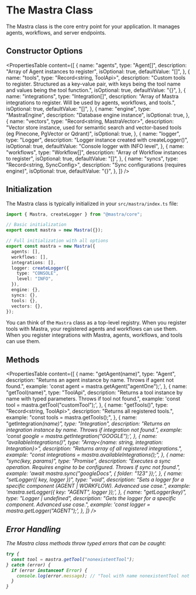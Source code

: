 # The Mastra Class

The Mastra class is the core entry point for your application. It manages agents, workflows, and server endpoints.

## Constructor Options

<PropertiesTable
  content={[
    {
      name: "agents",
      type: "Agent[]",
      description: "Array of Agent instances to register",
      isOptional: true,
      defaultValue: "[]",
    },
    {
      name: "tools",
      type: "Record<string, ToolApi>",
      description:
        "Custom tools to register. Structured as a key-value pair, with keys being the tool name and values being the tool function.",
      isOptional: true,
      defaultValue: "{}",
    },
    {
      name: "integrations",
      type: "Integration[]",
      description:
        "Array of Mastra integrations to register. Will be used by agents, workflows, and tools.",
      isOptional: true,
      defaultValue: "[]",
    },
    {
      name: "engine",
      type: "MastraEngine",
      description: "Database engine instance",
      isOptional: true,
    },
    {
      name: "vectors",
      type: "Record<string, MastraVector>",
      description:
        "Vector store instance, used for semantic search and vector-based tools (eg Pinecone, PgVector or Qdrant)",
      isOptional: true,
    },
    {
      name: "logger",
      type: "Logger",
      description: "Logger instance created with createLogger()",
      isOptional: true,
      defaultValue: "Console logger with INFO level",
    },
    {
      name: "workflows",
      type: "Workflow[]",
      description: "Array of Workflow instances to register",
      isOptional: true,
      defaultValue: "[]",
    },
    {
      name: "syncs",
      type: "Record<string, SyncConfig>",
      description: "Sync configurations (requires engine)",
      isOptional: true,
      defaultValue: "{}",
    },
  ]}
/>

## Initialization

The Mastra class is typically initialized in your `src/mastra/index.ts` file:

```typescript copy filename=src/mastra/index.ts
import { Mastra, createLogger } from "@mastra/core";

// Basic initialization
export const mastra = new Mastra({});

// Full initialization with all options
export const mastra = new Mastra({
  agents: [],
  workflows: [],
  integrations: [],
  logger: createLogger({
    type: "CONSOLE",
    level: "INFO",
  }),
  engine: {},
  syncs: {},
  tools: {},
  vectors: {},
});
```

You can think of the `Mastra` class as a top-level registry. When you register tools with Mastra, your registered agents and workflows can use them. When you register integrations with Mastra, agents, workflows, and tools can use them.

## Methods

<PropertiesTable
  content={[
    {
      name: "getAgent(name)",
      type: "Agent",
      description:
        "Returns an agent instance by name. Throws if agent not found.",
      example: 'const agent = mastra.getAgent("agentOne");',
    },
    {
      name: "getTool<T>(name)",
      type: "ToolApi",
      description:
        "Returns a tool instance by name with typed parameters. Throws if tool not found.",
      example: 'const tool = mastra.getTool("customTool");',
    },
    {
      name: "getTools()",
      type: "Record<string, ToolApi>",
      description: "Returns all registered tools.",
      example: "const tools = mastra.getTools();",
    },
    {
      name: "getIntegration<I>(name)",
      type: "Integration",
      description:
        "Returns an integration instance by name. Throws if integration not found.",
      example: 'const google = mastra.getIntegration("GOOGLE");',
    },
    {
      name: "availableIntegrations()",
      type: "Array<{name: string, integration: Integration}>",
      description: "Returns array of all registered integrations.",
      example: "const integrations = mastra.availableIntegrations();",
    },
    {
      name: "sync<K>(key, params)",
      type: "Promise<void>",
      description:
        "Executes a sync operation. Requires engine to be configured. Throws if sync not found.",
      example: 'await mastra.sync("googleDocs", { folder: "123" });',
    },
    {
      name: "setLogger({ key, logger })",
      type: "void",
      description:
        "Sets a logger for a specific component (AGENT | WORKFLOW). Advanced use case.",
      example: 'mastra.setLogger({ key: "AGENT", logger });',
    },
    {
      name: "getLogger(key)",
      type: "Logger | undefined",
      description:
        "Gets the logger for a specific component. Advanced use case.",
      example: 'const logger = mastra.getLogger("AGENT");',
    },
  ]}
/>

## Error Handling

The Mastra class methods throw typed errors that can be caught:

```typescript copy
try {
  const tool = mastra.getTool("nonexistentTool");
} catch (error) {
  if (error instanceof Error) {
    console.log(error.message); // "Tool with name nonexistentTool not found"
  }
}
```

